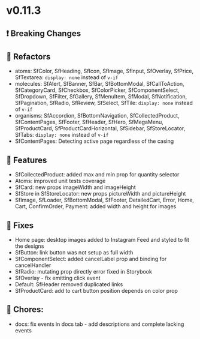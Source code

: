 
<Meta title="Releases/v0.11.x - Latest Minor/v0.11.3/Change log" />

# v0.11.3

## ❗ Breaking Changes

## 🔨 Refactors

- atoms: SfColor, SfHeading, SfIcon, SfImage, SfInput, SfOverlay, SfPrice, SfTextarea: `display: none` instead of `v-if`
- molecules: SfAlert, SfBanner, SfBar, SfBottomModal, SfCallToAction, SfCategoryCard, SfCheckbox, SfColorPicker, SfComponentSelect, SfDropdown, SfFilter, SfGallery, SfMenuItem, SfModal, SfNotification, SfPagination, SfRadio, SfReview, SfSelect, SfTile: `display: none` instead of `v-if`
- organisms: SfAccordion, SfBottomNavigation, SfCollectedProduct, SfContentPages, SfFooter, SfHeader, SfHero, SfMegaMenu, SfProductCard, SfProductCardHorizontal, SfSidebar, SfStoreLocator, SfTabs: `display: none` instead of `v-if`
- SfContentPages: Detecting active page regardless of the casing

## 🚀 Features
- SfCollectedProduct: added max and min prop for quantity selector
- Atoms: improved unit tests coverage
- SfCard: new props imageWidth and imageHeight
- SfStore in SfStoreLocator: new props pictureWidth and pictureHeight
- SfImage, SfLoader, SfBottomModal, SfFooter, DetailedCart, Error, Home, Cart, ConfirmOrder, Payment: added width and height for images

## 🐛 Fixes
- Home page: desktop images added to Instagram Feed and styled to fit the designs
- SfButton: link button was not setup as full width
- SfComponentSelect: added cancelLabel prop and binding for cancelHandler
- SfRadio: mutating prop directly error fixed in Storybook
- SfOverlay - fix emitting click event
- Default: SfHeader removed duplicated links
- SfProductCard: add to cart button position depends on color prop

## 🧹 Chores:
- docs: fix events in docs tab - add descriptions and complete lacking events  
